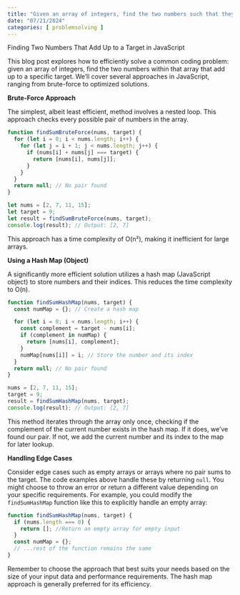 ```yaml
---
title: "Given an array of integers, find the two numbers such that they add up to a specific target"
date: "07/21/2024"
categories: [ problemsolving ]
---
```


Finding Two Numbers That Add Up to a Target in JavaScript

This blog post explores how to efficiently solve a common coding problem: given an array of integers, find the two numbers within that array that add up to a specific target.  We'll cover several approaches in JavaScript, ranging from brute-force to optimized solutions.

**Brute-Force Approach**

The simplest, albeit least efficient, method involves a nested loop.  This approach checks every possible pair of numbers in the array.

```javascript
function findSumBruteForce(nums, target) {
  for (let i = 0; i < nums.length; i++) {
    for (let j = i + 1; j < nums.length; j++) {
      if (nums[i] + nums[j] === target) {
        return [nums[i], nums[j]];
      }
    }
  }
  return null; // No pair found
}

let nums = [2, 7, 11, 15];
let target = 9;
let result = findSumBruteForce(nums, target);
console.log(result); // Output: [2, 7]
```

This approach has a time complexity of O(n²), making it inefficient for large arrays.


**Using a Hash Map (Object)**

A significantly more efficient solution utilizes a hash map (JavaScript object) to store numbers and their indices. This reduces the time complexity to O(n).

```javascript
function findSumHashMap(nums, target) {
  const numMap = {}; // Create a hash map

  for (let i = 0; i < nums.length; i++) {
    const complement = target - nums[i];
    if (complement in numMap) {
      return [nums[i], complement];
    }
    numMap[nums[i]] = i; // Store the number and its index
  }
  return null; // No pair found
}

nums = [2, 7, 11, 15];
target = 9;
result = findSumHashMap(nums, target);
console.log(result); // Output: [2, 7]
```

This method iterates through the array only once, checking if the complement of the current number exists in the hash map. If it does, we've found our pair.  If not, we add the current number and its index to the map for later lookup.


**Handling Edge Cases**

Consider edge cases such as empty arrays or arrays where no pair sums to the target.  The code examples above handle these by returning `null`.  You might choose to throw an error or return a different value depending on your specific requirements.  For example, you could modify the `findSumHashMap` function like this to explicitly handle an empty array:


```javascript
function findSumHashMap(nums, target) {
  if (nums.length === 0) {
    return []; //Return an empty array for empty input
  }
  const numMap = {}; 
  // ...rest of the function remains the same
}
```

Remember to choose the approach that best suits your needs based on the size of your input data and performance requirements. The hash map approach is generally preferred for its efficiency.

